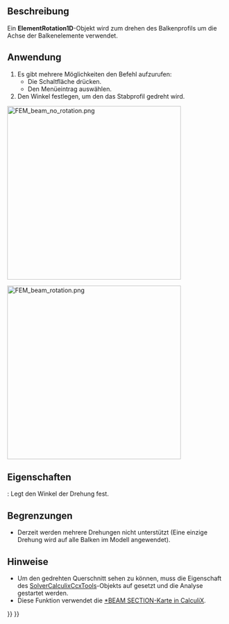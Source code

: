<languages/>

{{Docnav/de
|[[FEM_ElementGeometry1D/de|Elementgeometrie1D]]
|[[FEM_ElementGeometry2D/de|Elementgeometrie2D]]
|[[FEM_Workbench/de|FEM]]
|IconL=FEM_ElementGeometry1D.svg
|IconR=FEM_ElementGeometry2D.svg
|IconC=Workbench_FEM.svg
}}

<div class="mw-translate-fuzzy">
{{GuiCommandContainer|
{{GuiCommand/de
|Name=FEM ElementRotation1D
|Name/de=FEM Elementdrehung1D
|MenuLocation=Model → Element-Geometrie → Beam rotation
|Workbenches=[[FEM_Workbench/de|FEM]]
|SeeAlso=[[FEM_tutorial/de|FEM Anleitung]]
}}
{{GuiCommandFemInfo
|Solvers=CalculiX
}}
}}
</div>

<span id="Description"></span>
==Beschreibung==

Ein '''ElementRotation1D'''-Objekt wird zum drehen des Balkenprofils um die Achse der Balkenelemente verwendet.

<span id="Usage"></span>
==Anwendung==

<div class="mw-translate-fuzzy">
# Es gibt mehrere Möglichkeiten den Befehl aufzurufen:
#* Die Schaltfläche {{Button|[[Image:FEM ElementRotation1D.svg|16px]] [[FEM_ElementRotation1D/de|Stabdrehung]]}} drücken.
#* Den Menüeintrag {{MenuCommand|Modell → Element-Geometrie → [[Image:FEM_ElementRotation1D.svg|16px]] Stabdrehung}} auswählen.
# Den Winkel festlegen, um den das Stabprofil gedreht wird.
</div>

[[Image:FEM_beam_no_rotation.png|400px]]
{{Caption|No rotation, default orientation - local axis 1 aligned with the global Y axis (green)}}

[[Image:FEM_beam_rotation.png|400px]]
{{Caption|90 degree rotation}}

<span id="Properties"></span>
==Eigenschaften==

{{PropertyData/de|Rotation}}: Legt den Winkel der Drehung fest.

<span id="Limitations"></span>
==Begrenzungen==

* Derzeit werden mehrere Drehungen nicht unterstützt (Eine einzige Drehung wird auf alle Balken im Modell angewendet).

<span id="Notes"></span>
==Hinweise==

* Um den gedrehten Querschnitt sehen zu können, muss die Eigenschaft {{incode|Beam Shell Result Output 3D}} des [[FEM_SolverCalculixCcxtools/de|SolverCalculixCcxTools]]-Objekts auf {{incode|True}} gesetzt und die Analyse gestartet werden.
* Diese Funktion verwendet die [https://web.mit.edu/calculix_v2.7/CalculiX/ccx_2.7/doc/ccx/node162.html *BEAM SECTION-Karte in CalculiX].


{{Docnav/de
|[[FEM_ElementGeometry1D/de|Elementgeometrie1D]]
|[[FEM_ElementGeometry2D/de|Elementgeometrie2D]]
|[[FEM_Workbench/de|FEM]]
|IconL=FEM_ElementGeometry1D.svg
|IconR=FEM_ElementGeometry2D.svg
|IconC=Workbench_FEM.svg
}}

{{FEM Tools navi{{#translation:}}}}
{{Userdocnavi{{#translation:}}}}